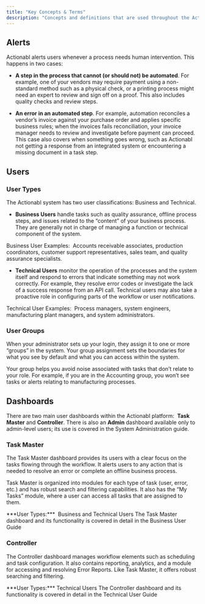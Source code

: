 ```yaml
---
title: "Key Concepts & Terms"
description: "Concepts and definitions that are used throughout the Actionabl platform and its processes."
---
```


## Alerts

Actionabl alerts users whenever a process needs human intervention. This happens in two cases:

* **A step in the process that cannot (or should not) be automated**. For example, one of your vendors may require payment using a non-standard method such as a physical check, or a printing process might need an expert to review and sign off on a proof. This also includes quality checks and review steps.

* **An error in an automated step**. For example, automation reconciles a vendor’s invoice against your purchase order and applies specific business rules; when the invoices fails reconciliation, your invoice manager needs to review and investigate before payment can proceed. This case also covers when something goes wrong, such as Actionabl not getting a response from an integrated system or encountering a missing document in a task step.

## Users

### User Types

The Actionabl system has two user classifications: Business and Technical. 

* **Business Users** handle tasks such as quality assurance, offline process steps, and issues related to the “content” of your business process. They are generally not in charge of managing a function or technical component of the system.

<Info>
  Business User Examples:  Accounts receivable associates, production coordinators, customer support representatives, sales team, and quality assurance specialists.
</Info>

* **Technical Users** monitor the operation of the processes and the system itself and respond to errors that indicate something may not work correctly. For example, they resolve error codes or investigate the lack of a success response from an API call. Technical users may also take a proactive role in configuring parts of the workflow or user notifications. 

<Info>
  Technical User Examples:  Process managers, system engineers, manufacturing plant managers, and system administrators.
</Info>

### User Groups

When your administrator sets up your login, they assign it to one or more “groups” in the system. Your group assignment sets the boundaries for what you see by default and what you can access within the system.

Your group helps you avoid noise associated with tasks that don’t relate to your role. For example, if you are in the Accounting group, you won’t see tasks or alerts relating to manufacturing processes. 

## Dashboards

There are two main user dashboards within the Actionabl platform:  **Task Master** and **Controller**. There is also an **Admin** dashboard available only to admin-level users; its use is covered in the System Administration guide.

### Task Master

The Task Master dashboard provides its users with a clear focus on the tasks flowing through the workflow. It alerts users to any action that is needed to resolve an error or complete an offline business process.

Task Master is organized into modules for each type of task (user, error, etc.) and has robust search and filtering capabilities. It also has the “My Tasks” module, where a user can access all tasks that are assigned to them. 

<Check>
  ***User Types:***  Business and Technical Users
</Check>

<Card title="Learn More" icon="bolt">
  The Task Master dashboard and its functionality is covered in detail in the Business User Guide
</Card>

### Controller

The Controller dashboard manages workflow elements such as scheduling and task configuration. It also contains reporting, analytics, and a module for accessing and resolving Error Reports. Like Task Master, it offers robust searching and filtering.

<Check>
  ***User Types:*** Technical Users
</Check>

<Card title="Learn More" icon="bolt">
  The Controller dashboard and its functionality is covered in detail in the&#x20;
  Technical User Guide 
</Card>